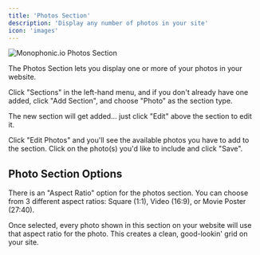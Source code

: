 ```yaml
---
title: 'Photos Section'
description: 'Display any number of photos in your site'
icon: 'images'
---
```


<img
  className="block"
  src="/images/section-photo.png"
  alt="Monophonic.io Photos Section"
/>

The Photos Section lets you display one or more of your photos in your website.

Click "Sections" in the left-hand menu, and if you don't already have one added, click "Add Section", and choose "Photo" as the section type.

The new section will get added... just click "Edit" above the section to edit it.

Click "Edit Photos" and you'll see the available photos you have to add to the section. Click on the photo(s) you'd like to include and click "Save".

## Photo Section Options

There is an "Aspect Ratio" option for the photos section. You can choose from 3 different aspect ratios: Square (1:1), Video (16:9), or Movie Poster (27:40).

Once selected, every photo shown in this section on your website will use that aspect ratio for the photo. This creates a clean, good-lookin' grid on your site.